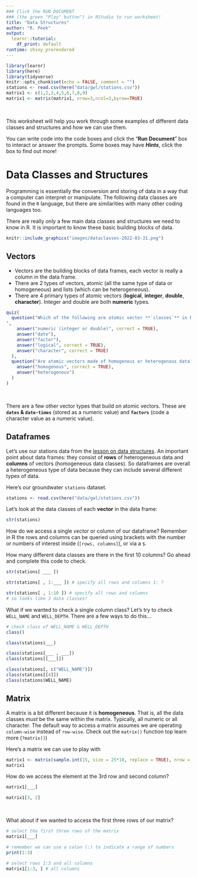 ```yaml
---
### Click the RUN DOCUMENT 
### (the green "Play" button") in RStudio to run worksheet!
title: "Data Structures"
author: "R. Peek"
output: 
  learnr::tutorial:
    df_print: default
runtime: shiny_prerendered
---
```


```r
library(learnr)
library(here)
library(tidyverse)
knitr::opts_chunk$set(echo = FALSE, comment = "")
stations <- read.csv(here("data/gwl/stations.csv"))
matrix1 <- c(1,2,3,4,5,6,7,8,9)
matrix1 <- matrix(matrix1, nrow=3,ncol=3,byrow=TRUE)
```

<br>

This worksheet will help you work through some examples of different data classes and structures and how we can use them. 

You can write code into the code boxes and click the "**Run Document**" box to interact or answer the prompts. Some boxes may have __*Hints*__, click the box to find out more!

# Data Classes and Structures

Programming is essentially the conversion and storing of data in a way that a computer can interpret or manipulate. The following data classes are found in the `R` language, but there are similarities with many other coding languages too.

There are really only a few main data classes and structures we need to know in R. It is important to know these basic building blocks of data. 


```r

knitr::include_graphics("images/dataclasses-2022-03-31.png")

```

## Vectors

 - Vectors are the building blocks of data frames, each vector is really a column in the data frame.
 - There are 2 types of vectors, atomic (all the same type of data or homogeneous) and lists (which can be heterogeneous).
 - There are 4 primary types of atomic vectors (**logical**, **integer**, **double**, **character**). Integer and double are both **numeric** types.


```r
quiz(
  question("Which of the following are atomic vector **`classes`** in R?
",
    answer("numeric (integer or double)", correct = TRUE),
    answer("date"),
    answer("factor"),
    answer("logical", correct = TRUE),
    answer("character", correct = TRUE)
  ),
  question("Are atomic vectors made of homogenous or heterogenous data?",
    answer("homogenous", correct = TRUE),
    answer("heterogenous")
  )
)
```

<br>

There are a few other vector types that build on atomic vectors. These are **`dates` & `date-times`** (stored as a numeric value) and **`factors`** (code a character value as a numeric value).

## Dataframes

Let's use our stations data from the [lesson on data structures](https://www.r4wrds.com/intro/m_data_structures.html). An important point about data frames: they consist of **rows** of heterogeneous data and **columns** of vectors (homogeneous data classes). So dataframes are overall a heterogeneous type of data because they can include several different types of data.

Here's our groundwater `stations` dataset.

```r

stations <- read.csv(here("data/gwl/stations.csv"))

```

Let's look at the data classes of each **vector** in the data frame:

```r
str(stations)
```

How do we access a single *vector* or column of our dataframe? Remember in R the rows and columns can be queried using brackets with the number or numbers of interest inside (`[rows, columns]`), or via a `$`.

How many different data classes are there in the first 10 columns? Go ahead and complete this code to check.

```r

str(stations[ ___ ])

```


```r

str(stations[ , 1:___ ]) # specify all rows and columns 1: ? 

```

```r

str(stations[ , 1:10 ]) # specify all rows and columns
# so looks like 3 data classes!
```

What if we wanted to check a single column class? Let's try to check `WELL_NAME` and `WELL_DEPTH`. There are a few ways to do this...

```r

# check class of WELL_NAME & WELL_DEPTH
class()

```


```r

class(stations$___)

```

```r

class(stations[___ , ___])
class(stations[[___]])

```

```r

class(stations[, c("WELL_NAME")])
class(stations[[4]])
class(stations$WELL_NAME)

```


## Matrix

A matrix is a bit different because it is **homogeneous**. That is, all the data classes *must* be the same within the matrix. Typically, all numeric or all character. The default way to access a matrix assumes we are operating `column-wise` instead of `row-wise`. Check out the `matrix()` function top learn more (`?matrix()`)

Here's a matrix we can use to play with

```r
matrix1 <- matrix(sample.int(15, size = 25*10, replace = TRUE), nrow = 25, ncol=10)
matrix1

```

How do we access the element at the 3rd row and second column?

```r

matrix1[___]

```


```r

matrix1[3, 2]

```

<br>

What about if we wanted to access the first three rows of our matrix?

```r

# select the first three rows of the matrix
matrix1[___]

```


```r

# remember we can use a colon (:) to indicate a range of numbers
print(1:3)

```


```r

# select rows 1:3 and all columns
matrix1[1:3, ] # all columns

```
